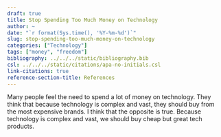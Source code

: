 ```yaml
---
draft: true
title: Stop Spending Too Much Money on Technology
author: ~
date: "`r format(Sys.time(), '%Y-%m-%d')`"
slug: stop-spending-too-much-money-on-technology
categories: ["Technology"]
tags: ["money", "freedom"]
bibliography: ../../../static/bibliography.bib
csl: ../../../static/citations/apa-no-initials.csl
link-citations: true
reference-section-title: References
---
```


Many people feel the need to spend a lot of money on technology.
They think that because technology is complex and vast, they should buy from the most expensive brands.
I think that the opposite is true.
Because technology is complex and vast, we should buy cheap but great tech products.
